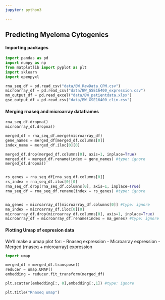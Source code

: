 ```yaml
---
jupyter: python3

---
```

## Predicting Myeloma Cytogenics
#### Importing packages
```python
import pandas as pd
import numpy as np
from matplotlib import pyplot as plt
import sklearn
import openpyxl
```

```python
rna_seq_df = pd.read_csv("data/BW_RawData_CPM.csv")
microarray_df = pd.read_csv("data/BW_GSE16400_expression.csv")
mm_output_df = pd.read_excel("data/BW_patientdata.xlsx")
gse_output_df = pd.read_csv("data/BW_GSE16400_clin.csv")
```

#### Merging rnaseq and microarray dataframes
```python


rna_seq_df.dropna()
microarray_df.dropna()

merged_df = rna_seq_df.merge(microarray_df)
gene_names = merged_df[merged_df.columns[0]]
index_name = merged_df.iloc[0][0]

merged_df.drop(merged_df.columns[0], axis=1, inplace=True)
merged_df = merged_df.rename(index = gene_names) #type: ignore
merged_df.dropna()


rs_genes = rna_seq_df[rna_seq_df.columns[0]]
rs_index = rna_seq_df.iloc[0][0]
rna_seq_df.drop(rna_seq_df.columns[0], axis=1, inplace=True)
rna_seq_df = rna_seq_df.rename(index = rs_genes) #type: ignore


ma_genes = microarray_df[microarray_df.columns[0]] #type: ignore
ma_index = microarray_df.iloc[0][0]
microarray_df.drop(microarray_df.columns[0], axis=1, inplace=True)
microarray_df = microarray_df.rename(index = ma_genes) #type: ignore
```

#### Plotting Umap of expresion data
We'll make a umap plot for:
- Rnaseq expression
- Microarray expression
- Merged (rnaseq + microarray) expression

```python
import umap

merged_df = merged_df.transpose()
reducer = umap.UMAP()
embedding = reducer.fit_transform(merged_df)

plt.scatter(embedding[:, 0],embedding[:,1]) #type: ignore 

plt.title("Rnaseq umap")


```



